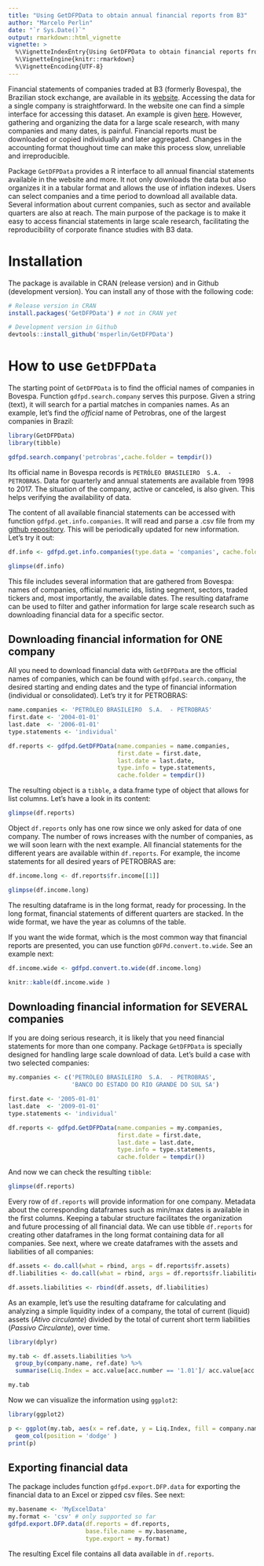 ```yaml
---
title: "Using GetDFPData to obtain annual financial reports from B3"
author: "Marcelo Perlin"
date: "`r Sys.Date()`"
output: rmarkdown::html_vignette
vignette: >
  %\VignetteIndexEntry{Using GetDFPData to obtain financial reports from B3}
  %\VignetteEngine{knitr::rmarkdown}
  %\VignetteEncoding{UTF-8}
---
```

  
Financial statements of companies traded at B3 (formerly Bovespa), the Brazilian stock exchange, are available in its [website](http://www.bmfbovespa.com.br/). Accessing the data for a single company is straightforward. In the website one can find a simple interface for accessing this dataset. An example is given [here](https://www.rad.cvm.gov.br/ENETCONSULTA/frmGerenciaPaginaFRE.aspx?NumeroSequencialDocumento=67775&CodigoTipoInstituicao=2). However, gathering and organizing the data for a large scale research, with many companies and many dates, is painful. Financial reports must be downloaded or copied individually and later aggregated. Changes in the accounting format thoughout time can make this process slow, unreliable and irreproducible.

Package `GetDFPData` provides a R interface to all annual financial statements available in the website and more. It not only downloads the data but also organizes it in a tabular format and allows the use of inflation indexes. Users can select companies and a time period to download all available data. Several information about current companies, such as sector and available quarters are also at reach. The main purpose of the package is to make it easy to access financial statements in large scale research, facilitating the reproducibility of corporate finance studies with B3 data.


# Installation
  
The package is available in CRAN (release version) and in Github (development version). You can install any of those with the following code:
  
```r
# Release version in CRAN
install.packages('GetDFPData') # not in CRAN yet

# Development version in Github
devtools::install_github('msperlin/GetDFPData')
```


# How to use `GetDFPData`

The starting point of `GetDFPData` is to find the official names of companies in Bovespa. Function `gdfpd.search.company` serves this purpose. Given a string (text), it will search for a partial matches in companies names. As an example, let's find the _official_ name of Petrobras, one of the largest companies in Brazil:

```r
library(GetDFPData)
library(tibble)

gdfpd.search.company('petrobras',cache.folder = tempdir())

```

Its official name in Bovespa records is `PETRÓLEO BRASILEIRO  S.A.  - PETROBRAS`. Data for quarterly and annual statements are available from 1998 to 2017. The situation of the company, active or canceled, is also given. This helps verifying the availability of data.

The content of all available financial statements can be accessed with function `gdfpd.get.info.companies`. It will read and parse a .csv file from my [github repository](https://github.com/msperlin/GetDFPData_auxiliary). This will be periodically updated for new information. Let's try it out:

```r
df.info <- gdfpd.get.info.companies(type.data = 'companies', cache.folder = tempdir())

glimpse(df.info)
```

This file includes several information that are gathered from Bovespa: names of companies, official numeric ids, listing segment, sectors, traded tickers and, most importantly, the available dates. The resulting dataframe can be used to filter and gather information for large scale research such as downloading financial data for a specific sector.


## Downloading financial information for ONE company

All you need to download financial data with `GetDFPData` are the official names of companies, which can be found with `gdfpd.search.company`, the desired starting and ending dates and the type of financial information (individual or consolidated). Let's try it for PETROBRAS:

```r
name.companies <- 'PETRÓLEO BRASILEIRO  S.A.  - PETROBRAS'
first.date <- '2004-01-01'
last.date  <- '2006-01-01'
type.statements <- 'individual'

df.reports <- gdfpd.GetDFPData(name.companies = name.companies, 
                               first.date = first.date,
                               last.date = last.date,
                               type.info = type.statements, 
                               cache.folder = tempdir())
```

The resulting object is a `tibble`, a data.frame type of object that allows for list columns. Let's have a look in its content:

```r
glimpse(df.reports)
```

Object `df.reports` only has one row since we only asked for data of one company. The number of rows increases with the number of companies, as we will soon learn with the next example. All financial statements for the different years are available within `df.reports`. For example, the income statements for all desired years of PETROBRAS are:

```r
df.income.long <- df.reports$fr.income[[1]]

glimpse(df.income.long)
```

The resulting dataframe is in the long format, ready for processing. In the long format, financial statements of different quarters are stacked. In the wide format, we have the year as columns of the table. 

If you want the wide format, which is the most common way that financial reports are presented, you can use function `gDFPd.convert.to.wide`. See an example next:

```r
df.income.wide <- gdfpd.convert.to.wide(df.income.long)

knitr::kable(df.income.wide )
```


## Downloading financial information for SEVERAL companies

If you are doing serious research, it is likely that you need financial statements for more than one company.  Package `GetDFPData` is specially designed for handling large scale download of data. Let's build a case with two selected companies:

```r
my.companies <- c('PETRÓLEO BRASILEIRO  S.A.  - PETROBRAS',
                  'BANCO DO ESTADO DO RIO GRANDE DO SUL SA')

first.date <- '2005-01-01'
last.date  <- '2009-01-01'
type.statements <- 'individual'

df.reports <- gdfpd.GetDFPData(name.companies = my.companies, 
                               first.date = first.date,
                               last.date = last.date,
                               type.info = type.statements,
                               cache.folder = tempdir())
```

And now we can check the resulting `tibble`:

```r
glimpse(df.reports)
```

Every row of `df.reports` will provide information for one company. Metadata about the corresponding dataframes such as min/max dates is available in the first columns. Keeping a tabular structure facilitates the organization and future processing of all financial data. We can use tibble `df.reports` for creating other dataframes in the long format containing data for all companies. See next, where we create dataframes with the assets and liabilities of all companies:

```r
df.assets <- do.call(what = rbind, args = df.reports$fr.assets)
df.liabilities <- do.call(what = rbind, args = df.reports$fr.liabilities)

df.assets.liabilities <- rbind(df.assets, df.liabilities)
```

As an example, let's use the resulting dataframe for calculating and analyzing a simple liquidity index of a company, the total of current (liquid) assets (_Ativo circulante_) divided by the total of current short term liabilities (_Passivo Circulante_), over time.

```r
library(dplyr)

my.tab <- df.assets.liabilities %>%
  group_by(company.name, ref.date) %>%
  summarise(Liq.Index = acc.value[acc.number == '1.01']/ acc.value[acc.number == '2.01'])

my.tab
```

Now we can visualize the information using `ggplot2`:

```r
library(ggplot2)

p <- ggplot(my.tab, aes(x = ref.date, y = Liq.Index, fill = company.name)) +
  geom_col(position = 'dodge' )
print(p)
```


## Exporting financial data

The package includes function `gdfpd.export.DFP.data` for exporting the financial data to an Excel or zipped csv files. See next:

```r
my.basename <- 'MyExcelData'
my.format <- 'csv' # only supported so far
gdfpd.export.DFP.data(df.reports = df.reports, 
                      base.file.name = my.basename,
                      type.export = my.format)
```

The resulting Excel file contains all data available in `df.reports`.
